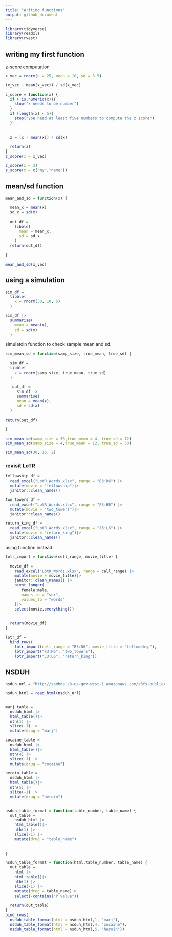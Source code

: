 ```yaml
---
title: "Writing functions"
output: github_document
---
```


```r
library(tidyverse)
library(readxl)
library(rvest)
```

## writing my first function

z-score computation
```r
x_vec = rnorm(n = 25, mean = 10, sd = 3.5)

(x_vec - mean(x_vec)) / sd(x_vec)
```

```r
z_score = function(x) {
  if (!is.numeric(x)){
    stop("x needs to be number")
  }
  if (length(x) < 5){
    stop("you need at least five numbers to compute the z score")
  }
   
    
  z = (x - mean(x)) / sd(x)
  
  return(z)
}
z_score(x = x_vec)
```

```r
z_score(x = 3)
z_score(x = c("my","name"))
```

## mean/sd function

```r
mean_and_sd = function(x) {
  
  mean_x = mean(x)
  sd_x = sd(x)
  
  out_df = 
    tibble(
      mean = mean_x,
      sd = sd_x
    )
  return(out_df)
  
}

mean_and_sd(x_vec)
```

## using a simulation
```r
sim_df = 
  tibble(
    x = rnorm(30, 10, 5)
  )

sim_df |>
  summarise(
    mean = mean(x),
    sd = sd(x)
  )
```

simulatoin function to check sample mean and sd.
```r
sim_mean_sd = function(samp_size, true_mean, true_sd) {
    
  sim_df = 
  tibble(
    x = rnorm(samp_size, true_mean, true_sd)
  )

   out_df = 
     sim_df |>
     summarise(
     mean = mean(x),
     sd = sd(x)
  )
  
return(out_df)

}

sim_mean_sd(samp_size = 30,true_mean = 4, true_sd = 12)
sim_mean_sd(samp_size = 4,true_mean = 12, true_sd = 30)

sim_mean_sd(30, 16, 2)
```


### revisit LoTR
```r
fellowship_df = 
  read_excel("LotR_Words.xlsx", range = "B3:D6") |>
  mutate(movie = "fellowship")|>
  janitor::clean_names()

two_towers_df = 
  read_excel("LotR_Words.xlsx", range = "F3:H6") |>
  mutate(movie = "two_towers")|>
  janitor::clean_names()

return_king_df = 
  read_excel("LotR_Words.xlsx", range = "J3:L6") |>
  mutate(movie = "return_king")|>
  janitor::clean_names()


```


using function instead

```r
lotr_import = function(cell_range, movie_title) {
  
  movie_df = 
    read_excel("LotR_Words.xlsx", range = cell_range) |>
    mutate(movie = movie_title)|>
    janitor::clean_names() |>
    pivot_longer(
       female:male,
       names_to = "sex",
       values_to = "words"
    )|>
    select(movie,everything())
    
  
  return(movie_df)
}

lotr_df = 
  bind_rows(
    lotr_import(cell_range = "B3:D6", movie_title = "fellowship"),
    lotr_import("F3:H6", "two_towers"),
    lotr_import("J3:L6", "return_king"))

```


## NSDUH

```r
nsduh_url = "http://samhda.s3-us-gov-west-1.amazonaws.com/s3fs-public/field-uploads/2k15StateFiles/NSDUHsaeShortTermCHG2015.htm"

nsduh_html = read_html(nsduh_url)


marj_table = 
  nsduh_html |>
  html_table()|>
  nth(1) |>
  slice(-1) |>
  mutate(drug = "marj")

cocaine_table = 
  nsduh_html |>
  html_table()|>
  nth(4) |>
  slice(-1) |>
  mutate(drug = "cocaine")

heroin_table = 
  nsduh_html |>
  html_table()|>
  nth(5) |>
  slice(-1) |>
  mutate(drug = "heroin")


nsduh_table_format = function(table_number, table_name) {
  out_table = 
    nsduh_html |>
    html_table()|>
    nth(1) |>
    slice(-1) |>
    mutate(drug = "table_name")
  
  
}


```


```r
nsduh_table_format = function(html,table_number, table_name) {
  out_table = 
    html |>
    html_table()|>
    nth(1) |>
    slice(-1) |>
    mutate(drug = table_name)|>
    select(-contains("P Value"))
  
  return(out_table)
}
bind_rows(
  nsduh_table_format(html = nsduh_html,1, "marj"),
  nsduh_table_format(html = nsduh_html,4, "cocaine"),
  nsduh_table_format(html = nsduh_html,5, "heroin"))
```

